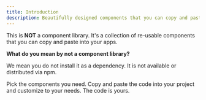 ```yaml
---
title: Introduction
description: Beautifully designed components that you can copy and paste into your apps. Accessible. Customizable. Open Source.
---
```


This is **NOT** a component library. It's a collection of re-usable components that you can copy and paste into your apps.

**What do you mean by not a component library?**

We mean you do not install it as a dependency. It is not available or distributed via npm.

Pick the components you need. Copy and paste the code into your project and customize to your needs. The code is yours.
